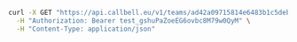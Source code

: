 ```bash
curl -X GET "https://api.callbell.eu/v1/teams/ad42a09715814e6483b1c5debd6a2dbc/members" \
  -H "Authorization: Bearer test_gshuPaZoeEG6ovbc8M79w0QyM" \
  -H "Content-Type: application/json"
```
